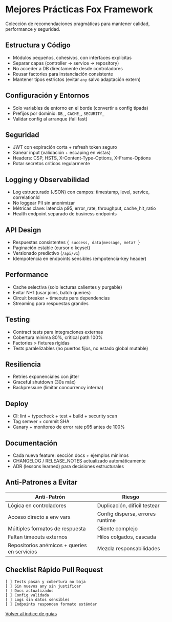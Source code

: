 # Mejores Prácticas Fox Framework

Colección de recomendaciones pragmáticas para mantener calidad, performance y seguridad.

## Estructura y Código
- Módulos pequeños, cohesivos, con interfaces explícitas
- Separar capas (controller -> service -> repository)
- No acceder a DB directamente desde controladores
- Reusar factories para instanciación consistente
- Mantener tipos estrictos (evitar `any` salvo adaptación extern)

## Configuración y Entornos
- Solo variables de entorno en el borde (convertir a config tipada)
- Prefijos por dominio: `DB_`, `CACHE_`, `SECURITY_`
- Validar config al arranque (fail fast)

## Seguridad
- JWT con expiración corta + refresh token seguro
- Sanear input (validación + escaping en vistas)
- Headers: CSP, HSTS, X-Content-Type-Options, X-Frame-Options
- Rotar secretos críticos regularmente

## Logging y Observabilidad
- Log estructurado (JSON) con campos: timestamp, level, service, correlationId
- No loggear PII sin anonimizar
- Métricas clave: latencia p95, error_rate, throughput, cache_hit_ratio
- Health endpoint separado de business endpoints

## API Design
- Respuestas consistentes `{ success, data|message, meta? }`
- Paginación estable (cursor o keyset)
- Versionado predictivo (`/api/v1`)
- Idempotencia en endpoints sensibles (empotencia-key header)

## Performance
- Cache selectiva (solo lecturas calientes y purgable)
- Evitar N+1 (usar joins, batch queries)
- Circuit breaker + timeouts para dependencias
- Streaming para respuestas grandes

## Testing
- Contract tests para integraciones externas
- Cobertura mínima 80%, critical path 100%
- Factories > fixtures rígidas
- Tests paralelizables (no puertos fijos, no estado global mutable)

## Resiliencia
- Retries exponenciales con jitter
- Graceful shutdown (30s máx)
- Backpressure (limitar concurrency interna)

## Deploy
- CI: lint + typecheck + test + build + security scan
- Tag semver + commit SHA
- Canary + monitoreo de error rate p95 antes de 100%

## Documentación
- Cada nueva feature: sección docs + ejemplos mínimos
- CHANGELOG / RELEASE_NOTES actualizado automáticamente
- ADR (lessons learned) para decisiones estructurales

## Anti-Patrones a Evitar
| Anti-Patrón | Riesgo |
|------------|--------|
| Lógica en controladores | Duplicación, difícil testear |
| Acceso directo a env vars | Config dispersa, errores runtime |
| Múltiples formatos de respuesta | Cliente complejo |
| Faltan timeouts externos | Hilos colgados, cascada |
| Repositorios anémicos + queries en servicios | Mezcla responsabilidades |

## Checklist Rápido Pull Request
```text
[ ] Tests pasan y cobertura no baja
[ ] Sin nuevos any sin justificar
[ ] Docs actualizados
[ ] Config validada
[ ] Logs sin datos sensibles
[ ] Endpoints responden formato estándar
```

[Volver al índice de guías](/guides)
